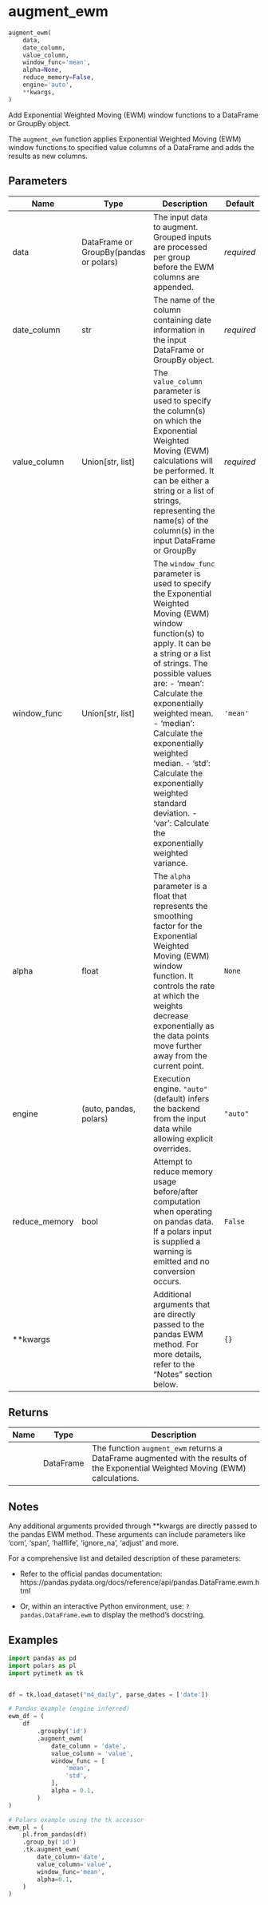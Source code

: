 # augment_ewm { #pytimetk.augment_ewm }

```python
augment_ewm(
    data,
    date_column,
    value_column,
    window_func='mean',
    alpha=None,
    reduce_memory=False,
    engine='auto',
    **kwargs,
)
```

Add Exponential Weighted Moving (EWM) window functions to a DataFrame or
GroupBy object.

The `augment_ewm` function applies Exponential Weighted Moving (EWM) window
functions to specified value columns of a DataFrame and adds the results as
new columns.

## Parameters {.doc-section .doc-section-parameters}

| Name          | Type                                   | Description                                                                                                                                                                                                                                                                                                                                                                                                                  | Default    |
|---------------|----------------------------------------|------------------------------------------------------------------------------------------------------------------------------------------------------------------------------------------------------------------------------------------------------------------------------------------------------------------------------------------------------------------------------------------------------------------------------|------------|
| data          | DataFrame or GroupBy(pandas or polars) | The input data to augment. Grouped inputs are processed per group before the EWM columns are appended.                                                                                                                                                                                                                                                                                                                       | _required_ |
| date_column   | str                                    | The name of the column containing date information in the input DataFrame or GroupBy object.                                                                                                                                                                                                                                                                                                                                 | _required_ |
| value_column  | Union\[str, list\]                     | The `value_column` parameter is used to specify the column(s) on which the Exponential Weighted Moving (EWM) calculations will be performed. It can be either a string or a list of strings, representing the name(s) of the column(s) in the input DataFrame or GroupBy                                                                                                                                                     | _required_ |
| window_func   | Union\[str, list\]                     | The `window_func` parameter is used to specify the Exponential Weighted Moving (EWM) window function(s) to apply. It can be a string or a list of strings. The possible values are:  - 'mean': Calculate the exponentially weighted mean. - 'median': Calculate the exponentially weighted median. - 'std': Calculate the exponentially weighted standard deviation. - 'var': Calculate the exponentially weighted variance. | `'mean'`   |
| alpha         | float                                  | The `alpha` parameter is a float that represents the smoothing factor for the Exponential Weighted Moving (EWM) window function. It controls the rate at which the weights decrease exponentially as the data points move further away from the current point.                                                                                                                                                               | `None`     |
| engine        | (auto, pandas, polars)                 | Execution engine. ``"auto"`` (default) infers the backend from the input data while allowing explicit overrides.                                                                                                                                                                                                                                                                                                             | `"auto"`   |
| reduce_memory | bool                                   | Attempt to reduce memory usage before/after computation when operating on pandas data. If a polars input is supplied a warning is emitted and no conversion occurs.                                                                                                                                                                                                                                                          | `False`    |
| **kwargs      |                                        | Additional arguments that are directly passed to the pandas EWM method. For more details, refer to the "Notes" section below.                                                                                                                                                                                                                                                                                                | `{}`       |

## Returns {.doc-section .doc-section-returns}

| Name   | Type      | Description                                                                                                                      |
|--------|-----------|----------------------------------------------------------------------------------------------------------------------------------|
|        | DataFrame | The function `augment_ewm` returns a DataFrame augmented with the results of the Exponential Weighted Moving (EWM) calculations. |

## Notes {.doc-section .doc-section-notes}

Any additional arguments provided through **kwargs are directly passed
to the pandas EWM method. These arguments can include parameters like
'com', 'span', 'halflife', 'ignore_na', 'adjust' and more.

For a comprehensive list and detailed description of these parameters:

- Refer to the official pandas documentation:
    https://pandas.pydata.org/docs/reference/api/pandas.DataFrame.ewm.html

- Or, within an interactive Python environment, use:
    `?pandas.DataFrame.ewm` to display the method's docstring.

## Examples {.doc-section .doc-section-examples}

```python
import pandas as pd
import polars as pl
import pytimetk as tk


df = tk.load_dataset("m4_daily", parse_dates = ['date'])

# Pandas example (engine inferred)
ewm_df = (
    df
        .groupby('id')
        .augment_ewm(
            date_column = 'date',
            value_column = 'value',
            window_func = [
                'mean',
                'std',
            ],
            alpha = 0.1,
        )
)

# Polars example using the tk accessor
ewm_pl = (
    pl.from_pandas(df)
    .group_by('id')
    .tk.augment_ewm(
        date_column='date',
        value_column='value',
        window_func='mean',
        alpha=0.1,
    )
)
```
